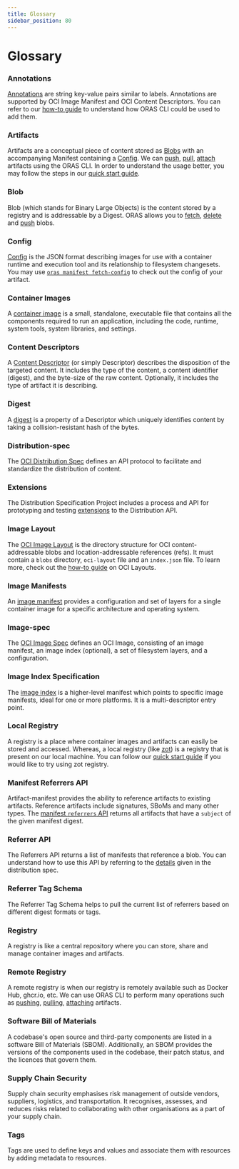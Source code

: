 ```yaml
---
title: Glossary
sidebar_position: 80
---
```


# Glossary

### Annotations

[Annotations](https://github.com/opencontainers/image-spec/blob/main/annotations.md) are string key-value pairs similar to labels. 
Annotations are supported by OCI Image Manifest and OCI Content Descriptors. 
You can refer to our [how-to guide](./how_to_guides/manifest_annotations.mdx) to understand how ORAS CLI could be used to add them.

### Artifacts

Artifacts are a conceptual piece of content stored as [Blobs](#blob) with an accompanying Manifest containing a [Config](#config). 
We can [push](./commands/oras_push.mdx), 
[pull](./commands/oras_pull.mdx), 
[attach](./commands/oras_attach.mdx) artifacts using the ORAS CLI. 
In order to understand the usage better, 
you may follow the steps in our [quick start guide](./quickstart.mdx).

### Blob

Blob (which stands for Binary Large Objects) is the content stored by a registry and is addressable by a Digest. 
ORAS allows you to [fetch](./commands/oras_blob_fetch.mdx), 
[delete](./commands/oras_blob_delete.mdx) 
and [push](./commands/oras_blob_push.mdx) blobs.

### Config

[Config](https://github.com/opencontainers/image-spec/blob/main/config.md) is the JSON format describing images for use with a container runtime and execution tool and its relationship to filesystem changesets. 
You may use [`oras manifest fetch-config`](./commands/oras_manifest_fetch-config.mdx) to check out the config of your artifact.

### Container Images

A [container image](https://www.docker.com/resources/what-container/#:~:text=A%20Docker%20container%20image%20is,tools%2C%20system%20libraries%20and%20settings.) is a small, standalone, 
executable file that contains all the components required to run an application, 
including the code, runtime, system tools, system libraries, and settings.

### Content Descriptors

A [Content Descriptor](https://github.com/opencontainers/image-spec/blob/main/descriptor.md) (or simply Descriptor) describes the disposition of the targeted content. 
It includes the type of the content, 
a content identifier (digest), 
and the byte-size of the raw content. 
Optionally, it includes the type of artifact it is describing.

### Digest

A [digest](https://github.com/opencontainers/image-spec/blob/main/descriptor.md#digests) is a property of a Descriptor which uniquely identifies content by taking a collision-resistant hash of the bytes.

### Distribution-spec

The [OCI Distribution Spec](https://github.com/opencontainers/distribution-spec/blob/main/spec.md) defines an API protocol to facilitate and standardize the distribution of content.

### Extensions

The Distribution Specification Project includes a process and API for prototyping and testing [extensions](https://github.com/opencontainers/distribution-spec/blob/main/extensions/README.md) to the Distribution API.

### Image Layout

The [OCI Image Layout](https://github.com/opencontainers/image-spec/blob/main/image-layout.md) is the directory structure for OCI content-addressable blobs and location-addressable references (refs). 
It must contain a `blobs` directory, `oci-layout` file and an `index.json` file. 
To learn more, check out the [how-to guide](./how_to_guides/distributing_oci_layouts.mdx) on OCI Layouts.

### Image Manifests

An [image manifest](https://github.com/opencontainers/image-spec/blob/main/manifest.md#image-manifest) provides a configuration and set of layers for a single container image for a specific architecture and operating system.

### Image-spec

The [OCI Image Spec](https://github.com/opencontainers/image-spec/blob/main/spec.md) defines an OCI Image, 
consisting of an image manifest, 
an image index (optional), 
a set of filesystem layers, 
and a configuration.

### Image Index Specification

The [image index](https://github.com/opencontainers/image-spec/blob/main/image-index.md) is a higher-level manifest which points to specific image manifests, ideal for one or more platforms. 
It is a multi-descriptor entry point.

### Local Registry

A registry is a place where container images and artifacts can easily be stored and accessed. 
Whereas, a local registry (like [zot](https://zotregistry.dev/)) is a registry that is present on our local machine. 
You can follow our [quick start guide](./quickstart.mdx) if you would like to try using zot registry.

### Manifest Referrers API

Artifact-manifest provides the ability to reference artifacts to existing artifacts. Reference artifacts include signatures, 
SBoMs and many other types. 
The [manifest `referrers` API](https://github.com/oras-project/artifacts-spec/blob/main/manifest-referrers-api.md) returns all artifacts that have a `subject` of the given manifest digest.

### Referrer API

The Referrers API returns a list of manifests that reference a blob. 
You can understand how to use this API by referring to the [details](https://github.com/opencontainers/distribution-spec/blob/main/spec.md#listing-referrers) given in the distribution spec. 

### Referrer Tag Schema

The Referrer Tag Schema helps to pull the current list of referrers based on different digest formats or tags.

### Registry

A registry is like a central repository where you can store, share and manage container images and artifacts.

### Remote Registry

A remote registry is when our registry is remotely available such as Docker Hub, ghcr.io, etc. 
We can use ORAS CLI to perform many operations such as [pushing](./commands/oras_push.mdx), 
[pulling](./commands/oras_pull.mdx), 
[attaching](./commands/oras_attach.mdx) artifacts.

### Software Bill of Materials

A codebase's open source and third-party components are listed in a software Bill of Materials (SBOM). 
Additionally, an SBOM provides the versions of the components used in the codebase, 
their patch status, 
and the licences that govern them. 

### Supply Chain Security

Supply chain security emphasises risk management of outside vendors, suppliers, logistics, and transportation. 
It recognises, assesses, and reduces risks related to collaborating with other organisations as a part of your supply chain.

### Tags

Tags are used to define keys and values and associate them with resources by adding metadata to resources.